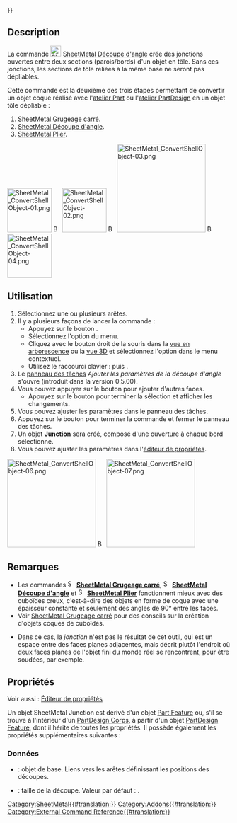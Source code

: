 {{UnfinishedDocu{{#translation:}}}}
<languages/>

{{Docnav/fr
|[[SheetMetal_AddRelief/fr|Découpe solide]]
|[[SheetMetal_AddBend/fr|Plier]]
|[[SheetMetal_Workbench/fr|Atelier SheetMetal]]
|IconL=SheetMetal_AddRelief.svg
|IconR=SheetMetal_AddBend.svg
|IconC=Sheetmetal_workbench_icon.svg
}}

{{GuiCommand/fr
|Name=SheetMetal Junction
|Name/fr=SheetMetal Découpe d'angle
|MenuLocation=SheetMetal → Créer une découpe d'angle
|Workbenches=[[SheetMetal_Workbench/fr|SheetMetal]]
|Shortcut={{KEY|S}} {{KEY|J}}
|SeeAlso=[[SheetMetal_AddRelief/fr|SheetMetal Grugeage carré]], [[SheetMetal_AddBend/fr|SheetMetal Plier]]
}}

==Description==

La commande [[Image:SheetMetal_AddJunction.svg|24px]] [[SheetMetal_AddJunction/fr|SheetMetal Découpe d'angle]] crée des jonctions ouvertes entre deux sections (parois/bords) d'un objet en tôle. Sans ces jonctions, les sections de tôle reliées à la même base ne seront pas dépliables.

Cette commande est la deuxième des trois étapes permettant de convertir un objet coque réalisé avec l'[[Part_Workbench/fr|atelier Part]] ou l'[[PartDesign_Workbench/fr|atelier PartDesign]] en un objet tôle dépliable :
# [[SheetMetal_AddRelief/fr|SheetMetal Grugeage carré]].
# [[SheetMetal_AddJunction/fr|SheetMetal Découpe d'angle]].
# [[SheetMetal_AddBend/fr|SheetMetal Plier]].

[[Image:SheetMetal_ConvertShellObject-01.png|100px|link=]] [[Image:Button_right.svg|16px|link=]]
[[Image:SheetMetal_ConvertShellObject-02.png|100px|link=SheetMetal_AddRelief]] [[Image:Button_right.svg|16px|link=]]
[[Image:SheetMetal_ConvertShellObject-03.png|200px|link=SheetMetal_AddJunction]] [[Image:Button_right.svg|16px|link=]]
[[Image:SheetMetal_ConvertShellObject-04.png|100px|link=SheetMetal_AddBend]]
{{Caption|Créer une découpe d'angle "ouvre" les bords}}

<span id="Usage"></span>
==Utilisation==

# Sélectionnez une ou plusieurs arêtes.
# Il y a plusieurs façons de lancer la commande :
#* Appuyez sur le bouton {{Button|[[Image:SheetMetal_AddJunction.svg|16px]] [[SheetMetal_AddJunction/fr|Créer une découpe d'angle]]}}.
#* Sélectionnez l'option {{MenuCommand|SheetMetal → [[Image:SheetMetal_AddJunction.svg|16px]] Créer une découpe d'angle}} du menu.
#* Cliquez avec le bouton droit de la souris dans la [[Tree_view/fr|vue en arborescence]] ou la [[3D_view/fr|vue 3D]] et sélectionnez l'option {{MenuCommand|SheetMetal → [[Image:SheetMetal_AddJunction.svg|16px]] Créer une découpe d'angle}} dans le menu contextuel.
#* Utilisez le raccourci clavier : {{KEY|S}} puis {{KEY|J}}.
# Le [[Task_panel/fr|panneau des tâches]] ''Ajouter les paramètres de la découpe d'angle'' s'ouvre (introduit dans la version 0.5.00).
# Vous pouvez appuyer sur le bouton {{Button|Sélectionner}} pour ajouter d'autres faces.
#* Appuyez sur le bouton {{Button|Aperçu}} pour terminer la sélection et afficher les changements.
# Vous pouvez ajuster les paramètres dans le panneau des tâches.
# Appuyez sur le bouton {{Button|OK}} pour terminer la commande et fermer le panneau des tâches.
# Un objet '''Junction''' sera créé, composé d'une ouverture à chaque bord sélectionné.
# Vous pouvez ajuster les paramètres dans l'[[Property_editor/fr|éditeur de propriétés]].

[[Image:SheetMetal_ConvertShellObject-06.png|200px|link=]] [[Image:Button_right.svg|16px|link=]]
[[Image:SheetMetal_ConvertShellObject-07.png|200px|link=]]

<span id="Notes"></span>
== Remarques ==

* Les commandes [[Image:SheetMetal_AddRelief.svg|16px]] '''[[SheetMetal_AddRelief/fr|SheetMetal Grugeage carré]]''', [[Image:SheetMetal_AddJunction.svg|16px]] '''[[SheetMetal_AddJunction/fr|SheetMetal Découpe d'angle]]''' et [[Image:SheetMetal_AddBend.svg|16px]] '''[[SheetMetal_AddBend/fr|SheetMetal Plier]]''' fonctionnent mieux avec des cuboïdes creux, c'est-à-dire des objets en forme de coque avec une épaisseur constante et seulement des angles de 90° entre les faces.
* Voir [[SheetMetal_AddRelief/fr#Remarques|SheetMetal Grugeage carré]] pour des conseils sur la création d'objets coques de cuboïdes.

* Dans ce cas, la ''jonction'' n'est pas le résultat de cet outil, qui est un espace entre des faces planes adjacentes, mais décrit plutôt l'endroit où deux faces planes de l'objet fini du monde réel se rencontrent, pour être soudées, par exemple.

<span id="Properties"></span>
==Propriétés==

Voir aussi : [[Property_editor/fr|Éditeur de propriétés]]

Un objet SheetMetal Junction est dérivé d'un objet [[Part_Feature/fr|Part Feature]] ou, s'il se trouve à l'intérieur d'un [[PartDesign_Body/fr|PartDesign Corps]], à partir d'un objet [[PartDesign_Feature/fr|PartDesign Feature]], dont il hérite de toutes les propriétés. Il possède également les propriétés supplémentaires suivantes :

<span id="Data"></span>
===Données===

{{Properties_Title|Parameters}}

* {{PropertyData|base Object|LinkSub}} : objet de base. Liens vers les arêtes définissant les positions des découpes.
* {{PropertyData|gap|Length}} : taille de la découpe. Valeur par défaut : {{value|2,00 mm}}.


{{Docnav/fr
|[[SheetMetal_AddRelief/fr|Découpe solide]]
|[[SheetMetal_AddBend/fr|Plier]]
|[[SheetMetal_Workbench/fr|Atelier SheetMetal]]
|IconL=SheetMetal_AddRelief.svg
|IconR=SheetMetal_AddBend.svg
|IconC=Sheetmetal_workbench_icon.svg
}}

[[Category:SheetMetal{{#translation:}}]]
[[Category:Addons{{#translation:}}]]
[[Category:External Command Reference{{#translation:}}]]